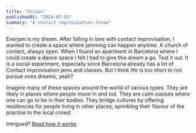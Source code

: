 ```yaml
---
title: "Vision"
publishedAt: "2024-07-03"
summary: "A contact improvisation dream"
---
```


Everjam is my dream. After falling in love with contact improvisation, I wanted to create a space where jamming can happen anytime. A church of contact, always open. When I found an apartment in Barcelona where I could create a dance space I felt I had to give this dream a go. Test it out. It is a social experiment, especially since Barcelona already has a lot of Contact improvisation jams and classes. But I think life is too short to not pursue ones dreams, yeah?

Imagine many of these spaces around the world of various types. They are likely in places where people move in and out. They are calm oasises where one can go to be in their bodies. They bridge cultures by offering residencies for people living in other places, sprinkling their flavour of the practise to the local crowd.

Intrigued? [Read how it works](how-it-works)